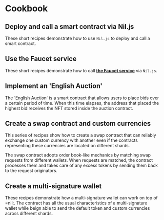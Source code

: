 
# Cookbook

## Deploy and call a smart contract via Nil.js 

These short recipes demonstrate how to use `Nil.js` to deploy and call a smart contract.

<CookbookCardSection>
  <CookbookCard tag={{
    label: "7 min read",
  }} id='simple-deploy1' title='Deploy a smart contract' description='' to='https://docs.nil.foundation/nil/cookbook/niljs-deploy/deploy-call-smart-contract'
  />
</CookbookCardSection>

## Use the Faucet service

These short recipes demonstrate how to call [**the Faucet service**](../getting-started/essentials/tokens-multi-currency.mdx#currency-faucet-service) via `Nil.js`.

<CookbookCardSection>
  <CookbookCard tag={{
    label: "5 min read",
  }} id='faucet-service1' title='Use the faucet service' description='' to='https://docs.nil.foundation/nil/cookbook/faucet-service/use-faucet-service'
  />
</CookbookCardSection>

## Implement an 'English Auction'

The 'English Auction' is a smart contract that allows users to place bids over a certain period of time. When this time elapses, the address that placed the highest bid receives the NFT stored inside the auction contract.

<CookbookCardSection>
  <CookbookCard tag={{
    label: "8 min read",
  }} id='swap1' title='Implement the auction logic' description='' to='https://docs.nil.foundation/nil/cookbook/english-auction/create-eng-auction'
  />
  <CookbookCard tag={{
    label: "7 min read",
  }} id='swap2' title='Deploy and test the swap contract' description='' to='https://docs.nil.foundation/nil/cookbook/english-auction/test-eng-auction'/>
</CookbookCardSection>

## Create a swap contract and custom currencies

This series of recipes show how to create a swap contract that can reliably exchange one custom currency with another even if the contracts representing these currencies are located on different shards. 

The swap contract adopts order book-like mechanics by matching swap requests from different wallets. When requests are matched, the contract processes them and takes care of any excess tokens by sending them back to the request originators.

<CookbookCardSection>
  <CookbookCard tag={{
    label: "8 min read",
  }} id='swap1' title='Design the swap contract' description='' to='https://docs.nil.foundation/nil/cookbook/swap/create-swap-contract'
  />
  <CookbookCard tag={{
    label: "7 min read",
  }} id='swap2' title='Deploy and test the swap contract' description='' to='https://docs.nil.foundation/nil/cookbook/swap/deploy-test-swap'/>
</CookbookCardSection>

##  Create a multi-signature wallet

These recipes demonstrate how a multi-signature wallet can work on top of =nil;. The contract has all the usual characteristics of a multi-signature wallet while beign able to send the default token and custom currencies across different shards.

<CookbookCardSection>
  <CookbookCard tag={{
    label: "12 min read",
  }} id='multi-sig1' title='Create the wallet contract' description='' to='https://docs.nil.foundation/nil/cookbook/multisig-wallet/create-multisig-contract'
  />
  <CookbookCard tag={{
    label: "5 min read",
  }} id='multi-sig2' title='Deploy and test the wallet' description='' to='https://docs.nil.foundation/nil/cookbook/multisig-wallet/deploy-test-multisig'/>
</CookbookCardSection>
